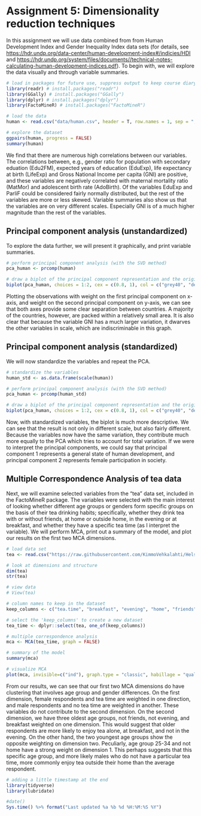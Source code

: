 # Assignment 5: Dimensionality reduction techniques

In this assignment we will use data combined from from Human Development Index and Gender Inequality Index data sets (for details, see <https://hdr.undp.org/data-center/human-development-index#/indicies/HDI> and <https://hdr.undp.org/system/files/documents//technical-notes-calculating-human-development-indices.pdf>). To begin with, we will explore the data visually and through variable summaries.

```r
# load in packages for future use, suppress output to keep course diary page tidy
library(readr) # install.packages("readr")
library(GGally) # install.packages("GGally")
library(dplyr) # install.packages("dplyr")
library(FactoMineR) # install.packages("FactoMineR")
```

```r
# load the data
human <- read.csv("data/human.csv", header = T, row.names = 1, sep = ",")

# explore the dataset
ggpairs(human, progress = FALSE)
summary(human)
```

We find that there are numerous high correlations between our variables. The correlations between, e.g., gender ratio for population with secondary eduation (Edu2FM), expected years of education (EduExp), life expectancy at birth (LifeExp) and Gross National Income per capita (GNI) are positive, and these variables are negatively correlated with maternal mortality ratio (MatMor) and adolescent birth rate (AdoBirth). Of the variables EduExp and ParliF could be considered fairly normally distributed, but the rest of the variables are more or less skewed. Variable summaries also show us that the variables are on very different scales. Especially GNI is of a much higher magnitude than the rest of the variables.

## Principal component analysis (unstandardized)

To explore the data further, we will present it graphically, and print variable summaries.

```r
# perform principal component analysis (with the SVD method)
pca_human <- prcomp(human)

# draw a biplot of the principal component representation and the original variables
biplot(pca_human, choices = 1:2, cex = c(0.8, 1), col = c("grey40", "deeppink2"))
```

Plotting the observations with weight on the first principal component on x-axis, and weight on the second principal component on y-axis, we can see that both axes provide some clear separation between countries. A majority of the countries, however, are packed within a relatively small area. It is also clear that because the variable GNI has a much larger variation, it dwarves the other variables in scale, which are indiscriminable in this graph.

## Principal component analysis (standardized)

We will now standardize the variables and repeat the PCA.

```r
# standardize the variables
human_std <- as.data.frame(scale(human))

# perform principal component analysis (with the SVD method)
pca_human <- prcomp(human_std)

# draw a biplot of the principal component representation and the original variables
biplot(pca_human, choices = 1:2, cex = c(0.8, 1), col = c("grey40", "deeppink2"))
```

Now, with standardized variables, the biplot is much more descriptive. We can see that the result is not only in different scale, but also fairly different. Because the variables now have the same variation, they contribute much more equally to the PCA which tries to account for total variation. If we were to interpret the principal components, we could say that principal component 1 represents a general state of human development, and principal component 2 represents female participation in society.

## Multiple Correspondence Analysis of tea data

Next, we will examine selected variables from the "tea" data set, included in the FactoMineR package. The variables were selected with the main interest of looking whether different age groups or genders form specific groups on the basis of their tea drinking habits; specifically, whether they drink tea with or without friends, at home or outside home, in the evening or at breakfast, and whether they have a specific tea time (as I interpret the variable). We will perform MCA, print out a summary of the model, and plot our results on the first two MCA dimensions.

```r
# load data set
tea <- read.csv("https://raw.githubusercontent.com/KimmoVehkalahti/Helsinki-Open-Data-Science/master/datasets/tea.csv", stringsAsFactors = TRUE)

# look at dimensions and structure
dim(tea)
str(tea)

# view data
# View(tea)

# column names to keep in the dataset
keep_columns <- c("tea.time", "breakfast", "evening", "home", "friends", "age_Q", "sex")

# select the 'keep_columns' to create a new dataset
tea_time <- dplyr::select(tea, one_of(keep_columns))

# multiple correspondence analysis
mca <- MCA(tea_time, graph = FALSE)

# summary of the model
summary(mca)

# visualize MCA
plot(mca, invisible=c("ind"), graph.type = "classic", habillage = "quali")
```

From our results, we can see that our first two MCA dimensions do have clustering that involves age group and gender differences. On the first dimension, female respondents and tea time are weighted in one direction, and male respondents and no tea time are weighted in another. These variables do not contribute to the second dimension. On the second dimension, we have three oldest age groups, not friends, not evening, and breakfast weighted on one dimension. This would suggest that older respondents are more likely to enjoy tea alone, at breakfast, and not in the evening. On the other hand, the two youngest age groups show the opposite weighting on dimension two. Peculiarly, age group 25-34 and not home have a strong weight on dimension 1. This perhaps suggests that this specific age group, and more likely males who do not have a particular tea time, more commonly enjoy tea outside their home than the average respondent.

```r
# adding a little timestamp at the end
library(tidyverse)
library(lubridate)
```

```r
#date()
Sys.time() %>% format("Last updated %a %b %d %H:%M:%S %Y")
```